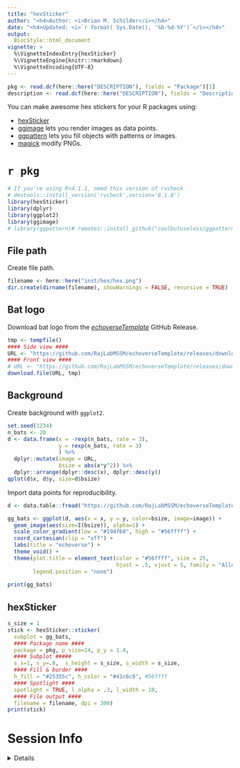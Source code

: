 ```yaml
---
title: "hexSticker"
author: "<h4>Author: <i>Brian M. Schilder</i></h4>" 
date: "<h4>Updated: <i>`r format( Sys.Date(), '%b-%d-%Y')`</i></h4>"
output:
  BiocStyle::html_document
vignette: >
  %\VignetteIndexEntry{hexSticker}
  %\VignetteEngine{knitr::rmarkdown}
  %\VignetteEncoding{UTF-8}
---
```


```r
pkg <- read.dcf(here::here("DESCRIPTION"), fields = "Package")[1]
description <- read.dcf(here::here("DESCRIPTION"), fields = "Description")[1]
```

You can make awesome hex stickers for your R packages using:

- [hexSticker](https://github.com/GuangchuangYu/hexSticker)  
- [ggimage](https://github.com/GuangchuangYu/ggimage) 
lets you render images as data points.  
- [ggpattern](https://coolbutuseless.github.io/package/ggpattern/)
lets you fill objects with patterns or images.
- [magick](https://cran.r-project.org/web/packages/magick/vignettes/intro.html) 
modify PNGs.

# `r pkg`
 
```r
# If you're using R<4.1.1, need this version of rvcheck
# devtools::install_version('rvcheck',version='0.1.8') 
library(hexSticker)
library(dplyr)
library(ggplot2)
library(ggimage)
# library(ggpattern)# remotes::install_github("coolbutuseless/ggpattern")
```

## File path

Create file path.

```r
filename <- here::here("inst/hex/hex.png")
dir.create(dirname(filename), showWarnings = FALSE, recursive = TRUE)
```

## Bat logo

Download bat logo from the 
[*echoverseTemplate*](https://github.com/RajLabMSSM/echoverseTemplate/releases/tag/latest)
GitHub Release.

```r
tmp <- tempfile()
#### Side view ####
URL <- "https://github.com/RajLabMSSM/echoverseTemplate/releases/download/latest/bat_silhouette.png"   
#### Front view ####
# URL <- "https://github.com/RajLabMSSM/echoverseTemplate/releases/download/latest/bat_silhouette_front.png"   
download.file(URL, tmp)
```

## Background 

Create background with `ggplot2`.

```r
set.seed(1234)
n_bats <- 20
d <- data.frame(x = -rexp(n_bats, rate = 3),
                y = rexp(n_bats, rate = 3)
                ) %>%
  dplyr::mutate(image = URL,
                bsize = abs(x*y^2)) %>%
  dplyr::arrange(dplyr::desc(x), dplyr::desc(y))
qplot(d$x, d$y, size=d$bsize)
```

Import data points for reproducibility.

```r
d <- data.table::fread("https://github.com/RajLabMSSM/echoverseTemplate/releases/download/latest/echoverse_points.csv.gz")
```

 
```r
gg_bats <- ggplot(d, aes(x = x, y = y, color=bsize, image=image)) + 
  geom_image(aes(size=I(bsize)), alpha=1) +
  scale_color_gradient(low = "#194f68", high = "#56ffff") +   
  coord_cartesian(clip = "off") +
  labs(title = "echoverse") +  
  theme_void() +
  theme(plot.title = element_text(color = "#56ffff", size = 25,
                                  hjust = .5, vjust = 5, family = "Aller_Rg"), 
        legend.position = "none") 
 
print(gg_bats)
```

## hexSticker 

```r
s_size = 1
stick <- hexSticker::sticker(
  subplot = gg_bats, 
  #### Package name ####
  package = pkg, p_size=14, p_y = 1.4,
  #### Subplot #####
  s_x=1, s_y=.8,  s_height = s_size, s_width = s_size,
  #### Fill & border ####
  h_fill = "#25355c", h_color = "#41c6c8", #56ffff
  #### Spotlight ####
  spotlight = TRUE, l_alpha = .3, l_width = 10,
  #### File output ####
  filename = filename, dpi = 300)
print(stick)
```


# Session Info 

<details> 

```r
utils::sessionInfo()
```

</details>  

